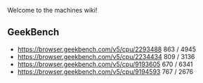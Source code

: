 Welcome to the machines wiki!

==GeekBench==
* [[ASUS P9X79|https://browser.geekbench.com/v5/cpu/2293488]] 863 / 4945
* [[MacBook Pro 15|https://browser.geekbench.com/v5/cpu/2234434]] 809 / 3136
* [[Mac Pro|https://browser.geekbench.com/v5/cpu/9193605]] 670 / 6341
* [[Dell Latitude 5580|https://browser.geekbench.com/v5/cpu/9194593]] 767 / 2676

